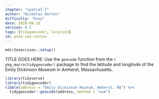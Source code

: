 ```yaml
---
chapter: "spatial-I"
author: "Nicholas Horton"
difficulty: "Easy"
date: 2020-08-16 
version: 0.1
tags: [tidygeocoder, location]
id: pine-see-cotton
---
```


```r
mdsr2exercises::setup()
```

TITLE GOES HERE:	Use the `geocode` function from the `r pkg_macro(tidygeocoder)` package to find the latitude and longitude of the Emily Dickinson Museum in Amherst, Massachusetts. 

<!--begin-answer-->
 
```r
library(tidyverse)
library(tidygeocoder)
tibble(address = "Emily Dickinson Museum, Amherst, MA") %>%
  tidygeocoder::geocode(address, method = "osm")
```
 
<!--end-answer-->
